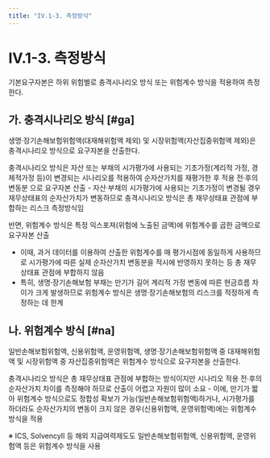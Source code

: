 ```yaml
---
title: "IV.1-3. 측정방식"
---
```


 # IV.1-3. 측정방식

 기본요구자본은 하위 위험별로 충격시나리오 방식 또는 위험계수 방식을 적용하여 측정한다.

 ## 가. 충격시나리오 방식 [#ga]
 생명·장기손해보험위험액(대재해위험액 제외) 및 시장위험액(자산집중위험액 제외)은 충격시나리오 방식으로 요구자본을 산출한다.


 <Accordion multiple activeIndex={[]}>
 <AccordionTab header="충격시나리오 방식의 적용 필요성">
 충격시나리오 방식은 자산 또는 부채의 시가평가에 사용되는 기초가정(계리적 가정, 경제적가정 등)이 변경되는 시나리오를 적용하여 순자산가치를 재평가한 후 적용 전·후의 변동분 으로 요구자본 산출
 - 자산·부채의 시가평가에 사용되는 기초가정이 변경될 경우 재무상태표의 순자산가치가 변동하므로 충격시나리오 방식은 총 재무상태표 관점에 부합하는 리스크 측정방식임

 반면, 위험계수 방식은 특정 익스포져(위험에 노출된 금액)에 위험계수를 곱한 금액으로 요구자본 산출
 - 이때, 과거 데이터를 이용하여 산출한 위험계수를 매 평가시점에 동일하게 사용하므로 시가평가에 따른 실제 순자산가치 변동분을 적시에 반영하지 못하는 등 총 재무상태표 관점에 부합하지 않음
 - 특히, 생명·장기손해보험 부채는 만기가 길어 계리적 가정 변동에 따른 현금흐름 차이가 크게 발생하므로 위험계수 방식은 생명·장기손해보험의 리스크를 적정하게 측정하는 데 한계
 </AccordionTab>
 </Accordion>


 ## 나. 위험계수 방식 [#na]
 일반손해보험위험액, 신용위험액, 운영위험액, 생명·장기손해보험위험액 중 대재해위험액 및 시장위험액 중 자산집중위험액은 위험계수 방식으로 요구자본을 산출한다.

 <Accordion multiple activeIndex={[]}>
 <AccordionTab header="위험계수 방식을 사용하는 이유">
 충격시나리오 방식은 총 재무상태표 관점에 부합하는 방식이지만 시나리오 적용 전·후의 순자산가치 차이를 측정해야 하므로 산출이 어렵고 자원이 많이 소요
 - 이에, 만기가 짧아 위험계수 방식으로도 정합성 확보가 가능(일반손해보험위험액)하거나, 시가평가를 하더라도 순자산가치의 변동이 크지 않은 경우(신용위험액, 운영위험액)에는 위험계수 방식을 적용

 ※ ICS, SolvencyⅡ 등 해외 지급여력제도도 일반손해보험위험액, 신용위험액, 운영위험액 등은 위험계수 방식을 사용
 </AccordionTab>
 </Accordion>

